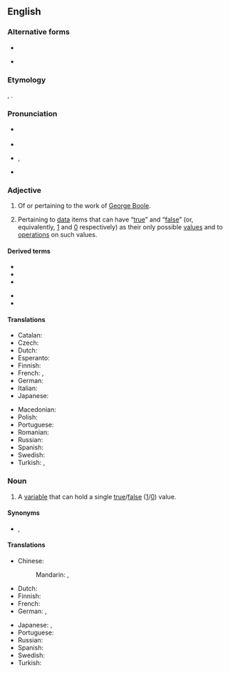 {{also|boolean}}
==English==
{{wikipedia}}

===Alternative forms===
* {{l|en|boolean}}
* {{l|en|Boolian}} {{q|dated}}

===Etymology===
{{suffix|en|Boole|ean}}, {{named-after|en|nocap=1|nat=English|occ=mathematician|occ2=philosopher|occ3=logician|George Boole|wplink==|born=1815|died=1864}}.

===Pronunciation===
* {{a|UK}} {{IPA|en|/ˈbuːl.i.ən/|/buːˈli.ən/}}
* {{audio|en|en-uk-Boolean.ogg|Audio (UK)}}
* {{a|US}} {{enPR|bo͞oʹliən|bo͞oliʹən}}, {{IPA|en|/ˈbuli.ən/}}
* {{audio|en|en-us-Boolean.ogg|Audio (US)}}

===Adjective===
{{en-adj|-}}

# Of or pertaining to the work of [[w:George Boole|George Boole]].
# {{lb|en|logic|computing}} Pertaining to [[data]] items that can have “[[true]]” and “[[false]]” (or, equivalently, [[1]] and [[0]] respectively) as their only possible [[value]]s and to [[operation]]s on such values.

====Derived terms====
{{der-top}}
* {{l|en|Boolean algebra}}
* {{l|en|Boolean function}}
* {{l|en|Boolean logic}}
{{der-mid}}
* {{l|en|Boolean ring}}
* {{l|en|Boolean variable}}
{{der-bottom}}

====Translations====
{{trans-top|logic: pertaining to data items that have values “true” and “false”}}
* Catalan: {{t|ca|booleà}}
* Czech: {{t|cs|booleovský}}
* Dutch: {{t+|nl|booleaans}}
* Esperanto: {{t|eo|bulea}}
* Finnish: {{t|fi|totuusarvoinen}}
* French: {{t+|fr|booléen}}, {{t+|fr|boolien}}
* German: {{t|de|boolesch}}
* Italian: {{t+|it|booleano}}
* Japanese: {{t|ja|ブール代数|tr=Būru-daisū no|alt=ブール代数の|sc=Jpan}}
{{trans-mid}}
* Macedonian: {{t|mk|булов|m}}
* Polish: {{t|pl|boolowski}}
* Portuguese: {{t+|pt|booleano}}
* Romanian: {{t|ro|boolean}}
* Russian: {{t+|ru|бу́лев}}
* Spanish: {{t|es|booleano|m}}
* Swedish: {{t|sv|boolesk}}
* Turkish: {{t|tr|Boole'ca}}, {{t|tr|Boole'sal}}
{{trans-bottom}}

===Noun===
{{en-noun}}

# {{lb|en|logic|computing}} A [[variable]] that can hold a single [[true]]/[[false]] ([[1]]/[[0]]) value.

====Synonyms====
* {{sense|Boolean variable}} {{l|en|flag}}, {{l|en|bool}}

====Translations====
{{trans-top|type of variable}}
* Chinese:
*: Mandarin: {{t|cmn|布爾值|sc=Hani}}, {{t|cmn|布尔值|tr=Bù'ěr zhí|sc=Hani}}
* Dutch: {{t|nl|[[booleaans]]e [[waarde]]|f}}
* Finnish: {{t|fi|totuusarvomuuttuja}}
* French: {{t|fr|[[variable]] [[booléen]]ne|f}}
* German: {{t+|de|Boolean|m}}, {{t|de|[[boolsch]]e [[Variable]]|f}}
{{trans-mid}}
* Japanese: {{t|ja|ブーリアン|tr=Būrian|sc=Jpan}}, {{t|ja|ブール値|tr=Būru-chi|sc=Jpan}}
* Portuguese: {{t+|pt|booleano|m}}
* Russian: {{t|ru|бу́лева переме́нная|f}}
* Spanish: {{t|es|booleano|m}}
* Swedish: {{t|sv|boolesk variabel|c}}
* Turkish: {{t|tr|Boole değişkeni}}
{{trans-bottom}}